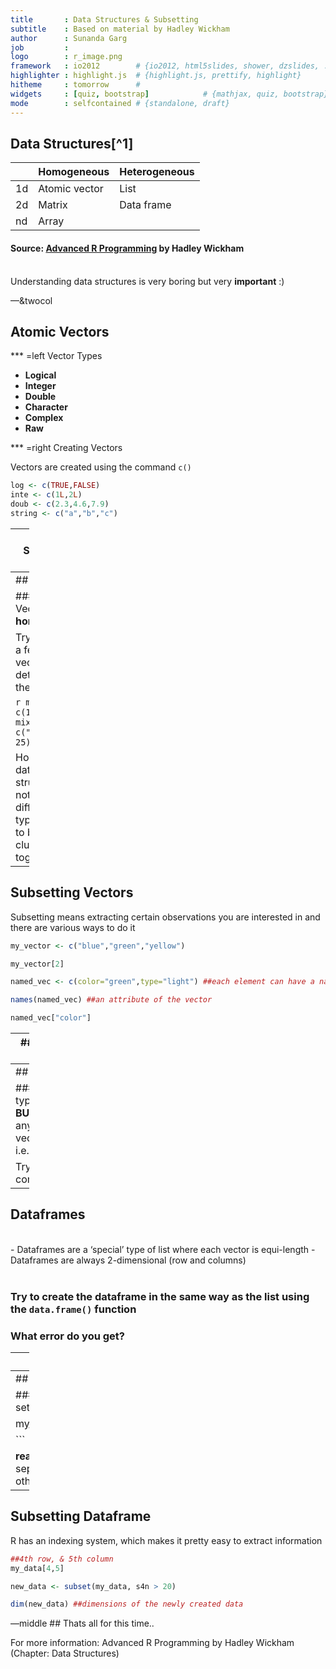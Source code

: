 ```yaml
---
title       : Data Structures & Subsetting
subtitle    : Based on material by Hadley Wickham
author      : Sunanda Garg
job         : 
logo        : r_image.png
framework   : io2012        # {io2012, html5slides, shower, dzslides, ...}
highlighter : highlight.js  # {highlight.js, prettify, highlight}
hitheme     : tomorrow      # 
widgets     : [quiz, bootstrap]            # {mathjax, quiz, bootstrap}
mode        : selfcontained # {standalone, draft}
---
```


## Data Structures[^1]

|    | Homogeneous   | Heterogeneous |
|----|---------------|---------------|
| 1d | Atomic vector | List          |
| 2d | Matrix        | Data frame    |
| nd | Array         |               |
 
#### Source: [Advanced R Programming](http://adv-r.had.co.nz/Data-structures.html) by Hadley Wickham

<br/>
Understanding data structures is very boring but very **important** :)



---&twocol

## Atomic Vectors

*** =left
    Vector Types

* __Logical__
* __Integer__
* __Double__
* __Character__
* __Complex__
* __Raw__

*** =right
    Creating Vectors

Vectors are created using the command `c()`    

```r
log <- c(TRUE,FALSE)
inte <- c(1L,2L)
doub <- c(2.3,4.6,7.9)
string <- c("a","b","c")

```
---
## Structural Tests

Try the commands `typeof()` & `str()`
```r
typeof(logi)
str(inte)
```

Other commands to figure out the structure of a vector are `is.double()`,`is.logical()` etc.
```r
is.double(doub)
is.double(string)
```
---
## Coercion

### Atomic Vectors are **homogenous**

Try creating a few mixed vectors and determine their types

```r
mixed_1 <- c(1,T) 
mixed_2 <- c("Sunanda", 25)
```

Homogenous data structures do not allow different types of data to be clumped together.

---
## Subsetting Vectors

Subsetting means extracting certain observations you are interested in and there are various ways to do it

```r
my_vector <- c("blue","green","yellow")

my_vector[2] 

named_vec <- c(color="green",type="light") ##each element can have a name associated to it

names(named_vec) ##an attribute of the vector

named_vec["color"]

```

---
## Conditional Subsetting

```r
num_vec <- c(1:10,20:35) ##numeric vector

num_vec[num_vec > 15]

num_vec[num_vec < 15 | num_vec >30] #or seperation


```

---
## Lists

### Lists are a type of vector **BUT** can contain any type of vector i.e. heterogenous
```r
my_list <- list(log,doub,inte,string)
new_list <- list(my_list,c(1,2,3,4)) ##list in a list
```

Try out these commands
```r
str(my_list)
```
```r
is.recursive(new_list)
```
---
## Dataframes
<br/>
- Dataframes are a 'special' type of list where each vector is equi-length
- Dataframes are always 2-dimensional (row and columns)
<br/>
<br/>

### Try to create the dataframe in the same way as the list using the `data.frame()` function

### What error do you get?


---
## Getting Help

For getting the R Documentation on any R function simply type `?[function_name]`

For additional help, usually google is the best resource.

A lot of forums like **stackoverflow** have very active R user communities.

---
## Working with a Dataframe

#### Setting the working directory
```r
## set the working directory
setwd("//filer001.office.nugg.ad/Data/Statistik/RPTN/Learning/R/Lerngruppe")

my_data <- read.table("data_s.csv",sep="\t",header=T)

```

**read.table() Options**
- _file_ :name of the file to be read
- _sep_ :how the data is seperated
- _header_ :whether data has column names of not
.. and many others. Try ?read.table

---

## Subsetting Dataframe

R has an indexing system, which makes it pretty easy to extract information


```r
##4th row, & 5th column
my_data[4,5]

new_data <- subset(my_data, s4n > 20)

dim(new_data) ##dimensions of the newly created data

```

---middle
## Thats all for this time..


For more information: Advanced R Programming by Hadley Wickham (Chapter: Data Structures)








